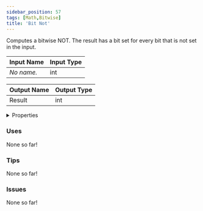 ```yaml
---
sidebar_position: 57
tags: [Math,Bitwise]
title: 'Bit Not'
---
```


Computes a bitwise NOT. The result has a bit set for every bit that is not set in the input.




<EsbSvg />

| Input Name | Input Type |
|-----------|-----------|
| *No name.* | int |

| Output Name | Output Type |
|-----------|-----------|
| Result | int |


<details>
  <summary>Properties</summary>
  <div>
    <div>
    <table>
      <thead>
        <tr>
          <th>Is beta required?</th>
          <th>❌</th>
        </tr>
        <tr>
          <th>Is this chip a trolling risk?</th>
          <th>❌</th>
        </tr>
        <tr>
          <th>Is this chip a role assignment risk?</th>
          <th>❌</th>
        </tr>
        <tr>
          <th>Chip UUID</th>
          <th>ec74ea41-24e5-491c-8919-a502638583f9</th>
        </tr>
      </thead>
    </table>
    </div>
  </div>
</details>

### Uses

None so far!

### Tips

None so far!

### Issues

None so far!
